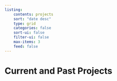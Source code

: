 ```yaml
---
listing:
    contents: projects
    sort: "date desc"
    type: grid
    categories: false
    sort-ui: false
    filter-ui: false
    max-items: 3
    feed: false
---
```


<h1> Current and Past Projects </h1>

<br>
<br>
